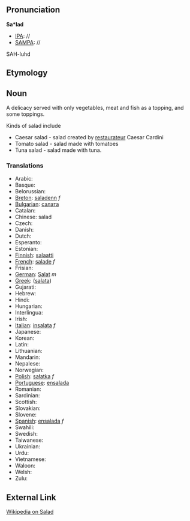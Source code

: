 ==Pronunciation==

'''Sa*lad'''
*[[IPA]]: //
*[[SAMPA]]: //
SAH-luhd
==Etymology==


== Noun ==

A delicacy served with only vegetables, meat and fish as a topping, and some toppings.

Kinds of salad include 

*Caesar salad - salad created by [[restaurateur]] Caesar Cardini
*Tomato salad - salad made with tomatoes
*Tuna salad - salad made with tuna.
===Translations===

*Arabic:
*Basque:
*Belorussian:
*[[Breton]]: [[saladenn]] ''f''
*[[Bulgarian]]: [[салата]]
*Catalan:
*Chinese: salad
*Czech:
*Danish:
*Dutch:
*Esperanto:
*Estonian:
*[[Finnish]]: [[salaatti]]
*[[French]]: [[salade]] ''f''
*Frisian:
*[[German]]: [[Salat]] ''m''
*[[Greek]]: ([[salata]])
*Gujarati:
*Hebrew:
*Hindi:
*Hungarian: 
*Interlingua:
*Irish:
*[[Italian]]: [[insalata]] ''f''
*Japanese:
*Korean:
*Latin:
*Lithuanian:
*Mandarin:
*Nepalese:
*Norwegian:
*[[Polish]]: [[sałatka]] ''f''
*[[Portuguese]]: [[ensalada]]
*Romanian:
*Sardinian:
*Scottish:
*Slovakian:
*Slovene:
*[[Spanish]]: [[ensalada]] ''f''
*Swahili:
*Swedish:
*Taiwanese:
*Ukrainian:
*Urdu:
*Vietnamese:
*Waloon:
*Welsh:
*Zulu:

==External Link==

[[wikipedia:en:Salad|Wikipedia on Salad]]